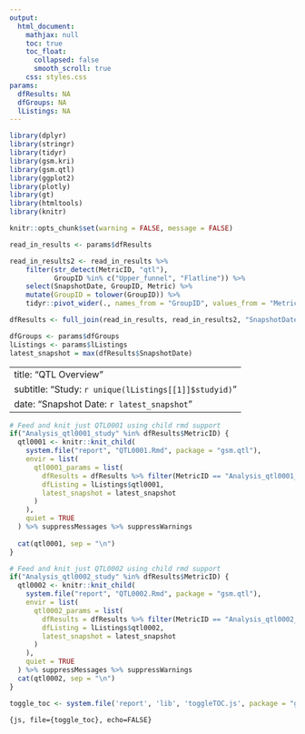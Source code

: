```yaml
---
output:
  html_document:
    mathjax: null
    toc: true
    toc_float:
      collapsed: false
      smooth_scroll: true
    css: styles.css
params:
  dfResults: NA
  dfGroups: NA
  lListings: NA
---
```


```r
library(dplyr)
library(stringr)
library(tidyr)
library(gsm.kri)
library(gsm.qtl)
library(ggplot2)
library(plotly)
library(gt)
library(htmltools)
library(knitr)

knitr::opts_chunk$set(warning = FALSE, message = FALSE)

read_in_results <- params$dfResults 

read_in_results2 <- read_in_results %>%
    filter(str_detect(MetricID, "qtl"),
           GroupID %in% c("Upper_funnel", "Flatline")) %>% 
    select(SnapshotDate, GroupID, Metric) %>% 
    mutate(GroupID = tolower(GroupID)) %>% 
    tidyr::pivot_wider(., names_from = "GroupID", values_from = "Metric")

dfResults <- full_join(read_in_results, read_in_results2, "SnapshotDate")

dfGroups <- params$dfGroups
lListings <- params$lListings
latest_snapshot = max(dfResults$SnapshotDate)
```

---
title: "QTL Overview"
subtitle: "Study: `r unique(lListings[[1]]$studyid)`"
date: "Snapshot Date: `r latest_snapshot`"
---

```r
# Feed and knit just QTL0001 using child rmd support
if("Analysis_qtl0001_study" %in% dfResults$MetricID) {
  qtl0001 <- knitr::knit_child(
    system.file("report", "QTL0001.Rmd", package = "gsm.qtl"),
    envir = list(
      qtl0001_params = list(
        dfResults = dfResults %>% filter(MetricID == "Analysis_qtl0001_study"),
        dfListing = lListings$qtl0001,
        latest_snapshot = latest_snapshot
      )
    ),
    quiet = TRUE
  ) %>% suppressMessages %>% suppressWarnings
  
  cat(qtl0001, sep = "\n")
}
```

```r
# Feed and knit just QTL0002 using child rmd support
if("Analysis_qtl0002_study" %in% dfResults$MetricID) {
  qtl0002 <- knitr::knit_child(
    system.file("report", "QTL0002.Rmd", package = "gsm.qtl"),
    envir = list(
      qtl0002_params = list(
        dfResults = dfResults %>% filter(MetricID == "Analysis_qtl0002_study"),
        dfListing = lListings$qtl0002,
        latest_snapshot = latest_snapshot
      )
    ),
    quiet = TRUE
  ) %>% suppressMessages %>% suppressWarnings
  cat(qtl0002, sep = "\n")
}
```

```r
toggle_toc <- system.file('report', 'lib', 'toggleTOC.js', package = "gsm.kri")
```

```{js, file={toggle_toc}, echo=FALSE}
```
